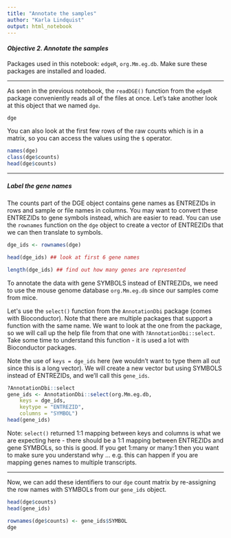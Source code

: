 ```yaml
---
title: "Annotate the samples" 
author: "Karla Lindquist"
output: html_notebook
---
```


#### *Objective 2. Annotate the samples*

Packages used in this notebook: `edgeR`, `org.Mm.eg.db`. Make sure these packages are installed and loaded.

------------------------------------------------------------------------

As seen in the previous notebook, the `readDGE()` function from the `edgeR` package conveniently reads all of the files at once. Let's take another look at this object that we named `dge`.

```r
dge
```

You can also look at the first few rows of the raw counts which is in a matrix, so you can access the values using the `$` operator.

```r
names(dge)
class(dge$counts)
head(dge$counts)
```

------------------------------------------------------------------------

##### Label the gene names

The counts part of the DGE object contains gene names as ENTREZIDs in rows and sample or file names in columns. You may want to convert these ENTREZIDs to gene symbols instead, which are easier to read. You can use the `rownames` function on the `dge` object to create a vector of ENTREZIDs that we can then translate to symbols.

```r
dge_ids <- rownames(dge)

head(dge_ids) ## look at first 6 gene names

length(dge_ids) ## find out how many genes are represented 
```

To annotate the data with gene SYMBOLS instead of ENTREZIDs, we need to use the mouse genome database `org.Mm.eg.db` since our samples come from mice.

Let\'s use the `select()` function from the `AnnotationDbi` package (comes with Bioconductor). Note that there are multiple packages that support a function with the same name. We want to look at the one from the package, so we will call up the help file from that one with `?AnnotationDbi::select`. Take some time to understand this function - it is used a lot with Bioconductor packages.

Note the use of `keys = dge_ids` here (we wouldn't want to type them all out since this is a long vector). We will create a new vector but using SYMBOLS instead of ENTREZIDs, and we'll call this `gene_ids`.

```r
?AnnotationDbi::select
gene_ids <- AnnotationDbi::select(org.Mm.eg.db, 
    keys = dge_ids, 
    keytype = "ENTREZID",
    columns = "SYMBOL")
head(gene_ids)
```

Note: `select()` returned 1:1 mapping between keys and columns is what we are expecting here - there should be a 1:1 mapping between ENTREZIDs and gene SYMBOLs, so this is good. If you get 1:many or many:1 then you want to make sure you understand why ... e.g. this can happen if you are mapping genes names to multiple transcripts.

------------------------------------------------------------------------

Now, we can add these identifiers to our `dge` count matrix by re-assigning the row names with SYMBOLs from our `gene_ids` object.

```r
head(dge$counts)
head(gene_ids)
```

```r
rownames(dge$counts) <- gene_ids$SYMBOL
dge
```
